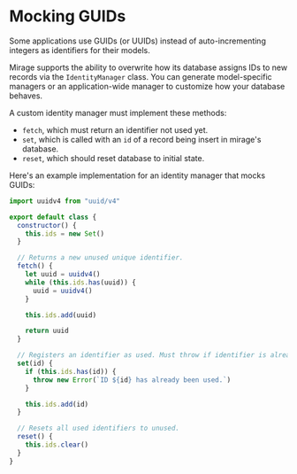# Mocking GUIDs

Some applications use GUIDs (or UUIDs) instead of auto-incrementing integers as identifiers for their models.

Mirage supports the ability to overwrite how its database assigns IDs to new records via the `IdentityManager` class. You can generate model-specific managers or an application-wide manager to customize how your database behaves.

A custom identity manager must implement these methods:

- `fetch`, which must return an identifier not used yet.
- `set`, which is called with an `id` of a record being insert in mirage's database.
- `reset`, which should reset database to initial state.

Here's an example implementation for an identity manager that mocks GUIDs:

```js
import uuidv4 from "uuid/v4"

export default class {
  constructor() {
    this.ids = new Set()
  }

  // Returns a new unused unique identifier.
  fetch() {
    let uuid = uuidv4()
    while (this.ids.has(uuid)) {
      uuid = uuidv4()
    }

    this.ids.add(uuid)

    return uuid
  }

  // Registers an identifier as used. Must throw if identifier is already used.
  set(id) {
    if (this.ids.has(id)) {
      throw new Error(`ID ${id} has already been used.`)
    }

    this.ids.add(id)
  }

  // Resets all used identifiers to unused.
  reset() {
    this.ids.clear()
  }
}
```
